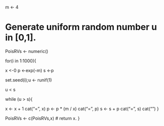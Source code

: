 m <- 4



#    Generate uniform random number u in [0,1].

PoisRVs <- numeric()

for(i in 1:1000){
  
  x <-0
  p <-exp(-m) 
  s <-p
  
set.seed(i);u <- runif(1)     

u < s

while (u > s){
  
  x <- x + 1
  cat("\nx =", x)
  p <- p * (m / x)
  cat("\np =", p)
  s <- s + p
  cat("\ns =", s)
  cat("\n")
}

PoisRVs <- c(PoisRVs,x)
# return x.
}
